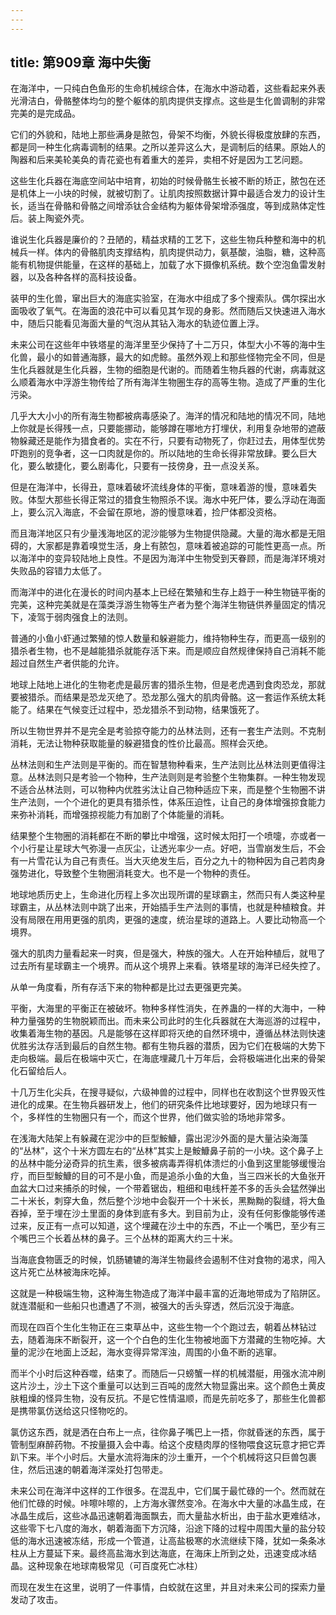 ```yaml
---
---
---
```

title: 第909章 海中失衡
---



在海洋中，一只纯白色鱼形的生命机械综合体，在海水中游动着，这些看起来外表光滑洁白，骨骼整体均匀的整个躯体的肌肉提供支撑点。这些是生化兽调制的非常完美的是完成品。

它们的外貌和，陆地上那些满身是脓包，骨架不均衡，外貌长得极度放肆的东西，都是同一种生化病毒调制的结果。之所以差异这么大，是调制后的结果。原始人的陶器和后来美轮美奂的青花瓷也有着重大的差异，卖相不好是因为工艺问题。

这些生化兵器在海底空间站中培育，初始的时候骨骼生长被不断的矫正，脓包在还是机体上一小块的时候，就被切割了。让肌肉按照数据计算中最适合发力的设计生长，适当在骨骼和骨骼之间增添钛合金结构为躯体骨架增添强度，等到成熟体定性后。装上陶瓷外壳。

谁说生化兵器是廉价的？丑陋的，精益求精的工艺下，这些生物兵种整和海中的机械兵一样。体内的骨骼肌肉支撑结构，肌肉提供动力，氨基酸，油脂，糖，这种高能有机物提供能量，在这样的基础上，加载了水下摄像机系统。数个空泡鱼雷发射器，以及各种各样的高科技设备。

装甲的生化兽，窜出巨大的海底实验室，在海水中组成了多个搜索队。偶尔探出水面吸收了氧气。在海面的浪花中可以看见其乍现的身影。然而随后又快速进入海水中，随后只能看见海面大量的气泡从其钻入海水的轨迹位置上浮。

未来公司在这些年中铁塔星的海洋里至少保持了十二万只，体型大小不等的海中生化兽，最小的如普通海豚，最大的如虎鲸。虽然外观上和那些怪物完全不同，但是生化兵器就是生化兵器，生物的细胞是代谢的。而随着生物兵器的代谢，病毒就这么顺着海水中浮游生物传给了所有海洋生物圈生存的高等生物。造成了严重的生化污染。

几乎大大小小的所有海生物都被病毒感染了。海洋的情况和陆地的情况不同，陆地上你就是长得残一点，只要能挪动，能够蹲在哪地方打埋伏，利用复杂地带的遮蔽物躲藏还是能作为猎食者的。实在不行，只要有动物死了，你赶过去，用体型优势吓跑别的竞争者，这一口肉就是你的。所以陆地的生命长得非常放肆。要么巨大化，要么敏捷化，要么剧毒化，只要有一技傍身，丑一点没关系。

但是在海洋中，长得丑，意味着破坏流线身体的平衡，意味着游的慢，意味着失败。体型大那些长得正常过的猎食生物照杀不误。海水中死尸体，要么浮动在海面上，要么沉入海底，不会留在原地，游的慢意味着，捡尸体都没资格。

而且海洋地区只有少量浅海地区的泥沙能够为生物提供隐藏。大量的海水都是无阻碍的，大家都是靠着嗅觉生活，身上有脓包，意味着被追踪的可能性更高一点。所以海洋中的变异较陆地上良性。不是因为海洋中生物受到天眷顾，而是海洋环境对失败品的容错力太低了。

而海洋中的进化在漫长的时间内基本上已经在繁殖和生存上趋于一种生物链平衡的完美，这种完美就是在藻类浮游生物等生产者为整个海洋生物链供养量固定的情况下，凌驾于弱肉强食上的法则。

普通的小鱼小虾通过繁殖的惊人数量和躲避能力，维持物种生存，而更高一级别的猎杀者生物，也不是越能猎杀就能存活下来。而是顺应自然规律保持自己消耗不能超过自然生产者供能的允许。

地球上陆地上进化的生物老虎是最厉害的猎杀生物，但是老虎遇到食肉恐龙，那就要被猎杀。而结果是恐龙灭绝了。恐龙那么强大的肌肉骨骼。这一套运作系统太耗能了。结果在气候变迁过程中，恐龙猎杀不到动物，结果饿死了。

所以生物世界并不是完全是考验掠夺能力的丛林法则，还有一套生产法则。不克制消耗，无法让物种获取能量的躲避猎食的性价比最高。照样会灭绝。

丛林法则和生产法则是平衡的。而在智慧物种看来，生产法则比丛林法则更值得注意。丛林法则只是考验一个物种，生产法则则是考验整个生物集群。一种生物发现不适合丛林法则，可以物种内优胜劣汰让自己物种适应下来，而是整个生物圈不讲生产法则，一个个进化的更具有猎杀性，体系压迫性，让自己的身体增强掠食能力来弥补消耗，而增强掠视能力有加剧了个体能量的消耗。

结果整个生物圈的消耗都在不断的攀比中增强，这时候太阳打一个喷嚏，亦或者一个小行星让星球大气弥漫一点灰尘，让透光率少一点。好吧，当雪崩发生后，不会有一片雪花认为自己有责任。当大灭绝发生后，百分之九十的物种因为自己若肉身强势进化，导致整个生物圈消耗变大。也不是一个物种的责任。

地球地质历史上，生命进化历程上多次出现所谓的星球霸主，然而只有人类这种星球霸主，从丛林法则中跳了出来，开始插手生产法则的事情，也就是种植粮食。并没有局限在用用更强的肌肉，更强的速度，统治星球的道路上。人要比动物高一个境界。

强大的肌肉力量看起来一时爽，但是强大，种族的强大。人在开始种植后，就甩了过去所有星球霸主一个境界。而从这个境界上来看。铁塔星球的海洋已经失控了。

从单一角度看，所有存活下来的物种都是比过去更强更完美。

平衡，大海里的平衡正在被破坏。物种多样性消失，在养蛊的一样的大海中，一种种力量强势的生物脱颖而出。而未来公司此时的生化兵器就在大海巡游的过程中，收集着海生物的基因。凡是能够在这样即将灭绝的自然环境中，遵循丛林法则快速优胜劣汰存活到最后的自然生物。都有生物兵器的潜质，因为它们在极端的大势下走向极端。最后在极端中灭亡，在海底埋藏几十万年后，会将极端进化出来的骨架化石留给后人。

十几万生化尖兵，在搜寻疑似，六级神兽的过程中，同样也在收割这个世界毁灭性进化的成果。在生物兵器研发上，他们的研究条件比地球要好，因为地球只有一个，多样性的生物圈只有一个，而这个世界，他们做实验的场地非常多。

在浅海大陆架上有躲藏在泥沙中的巨型鮟鱇，露出泥沙外面的是大量沾染海藻的“丛林”，这个十米方圆左右的“丛林”其实上是鮟鱇鼻子前的一小块。这个鼻子上的丛林中能分泌奇异的抗生素，很多被病毒弄得机体溃烂的小鱼到这里能够缓慢治疗，而巨型鮟鱇的目的可不是小鱼，而是追杀小鱼的大鱼，当三四米长的大鱼张开血盆大口过来捕杀的时候，一个带着锯齿，粗细和电线杆差不多的舌头会猛然弹出二十米长，刺穿大鱼，然后整个沙地中会裂开一个十米长，黑黝黝的裂缝，将大鱼吞掉，至于埋在沙土里面的身体到底有多大。到目前为止，没有任何影像能够传递过来，反正有一点可以知道，这个埋藏在沙土中的东西，不止一个嘴巴，至少有三个嘴巴三个长着丛林的鼻子。三个丛林的距离大约三十米。

当海底食物匮乏的时候，饥肠辘辘的海洋生物最终会遏制不住对食物的渴求，闯入这片死亡丛林被海床吃掉。

这就是一种极端生物，这种海生物造成了海洋中最丰富的近海地带成为了陷阱区。就连潜艇和一些船只也遭遇了不测，被强大的舌头穿透，然后沉没于海底。

而现在四百个生化生物正在三束草丛中，这些生物一个个跑过去，朝着丛林钻过去，随着海床不断裂开，这一个个白色的生化生物被地面下方潜藏的生物吃掉。大量的泥沙在地面上泛起，海水变得异常浑浊，周围的小鱼不断的逃窜。

而半个小时后这种吞噬，结束了。而随后一只螃蟹一样的机械潜艇，用强水流冲刷这片沙土，沙土下这个重量可以达到三百吨的庞然大物显露出来。这个颜色土黄皮肤粗燥的怪异生物，没有反抗。不是它性情温顺，而是先前吃多了，那些生化兽都是携带氯仿送给这只怪物吃的。

氯仿这东西，就是洒在白布上一点，往你鼻子嘴巴上一捂，你就昏迷的东西，属于管制型麻醉药物。不按量摄入会中毒。给这个皮糙肉厚的怪物喂食这玩意才把它弄趴下来。半个小时后。大量水流将海床的沙土重开，一个个机械将这只巨兽包裹住，然后迅速的朝着海洋深处打包带走。

未来公司在海洋中这样的工作很多。在混乱中，它们属于最忙碌的一个。然而就在他们忙碌的时候。咔嚓咔嚓的，上方海水骤然变冷。在海水中大量的冰晶生成，在冰晶生成后，这些冰晶迅速朝着海面飘去，而大量盐水析出，由于盐水更难结冰，这些零下七八度的海水，朝着海面下方沉降，沿途下降的过程中周围大量的盐分较低的海水迅速被冻结，形成一个管道，让高盐极寒的水流继续下降，犹如一条条冰柱从上方蔓延下来。最终高盐海水到达海底，在海床上所到之处，迅速变成冰结晶。这种现象在地球南极常见（可百度死亡冰柱）

而现在发生在这里，说明了一件事情，白蛟就在这里，并且对未来公司的探索力量发动了攻击。